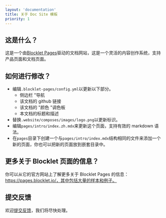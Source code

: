 ```yaml
---
layout: 'documentation'
title: 关于 Doc Site 模板
priority: 1
---
```


## 这是什么？

这是一个由[Blocklet Pages](https://pages.blocklet.io)驱动的文档网站，这是一个灵活的内容创作系统，支持产品页面和文档页面。

## 如何进行修改？

- 编辑`.blocklet-pages/config.yml`以更新以下部分。
  - 侧边栏 "导航
  - 该文档的 github 链接
  - 该文档的 "颜色 "调色板
  - 本文档的标题和描述
- 替换`.website/composes/images/logo.png`以更新标识。
- 编辑`pages/intro/index.zh.mdx`来更新这个页面，支持有效的 markdown 语法。
- 在`pages`目录下创建一个与`pages/intro/index.mdx`结构相同的文件来添加一个新的页面，你也可以把新的页面放到嵌套目录中。

## 更多关于 Blocklet 页面的信息？

你可以从它的官方网站上了解更多关于 Blocklet Pages 的信息：https://pages.blocklet.io/，其中包括大量的样本和例子。

## 提交反馈

欢迎[提交反馈](https://github.com/blocklet/create-blocklet/issues)，我们将尽快处理。
